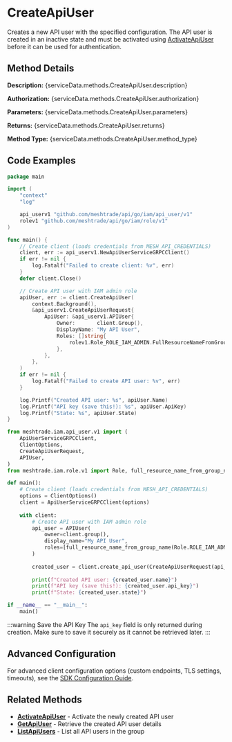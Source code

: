 # CreateApiUser

Creates a new API user with the specified configuration. The API user is created in an inactive state and must be activated using [ActivateApiUser](./activate-api-user) before it can be used for authentication.


## Method Details

**Description:** {serviceData.methods.CreateApiUser.description}

**Authorization:** {serviceData.methods.CreateApiUser.authorization}

**Parameters:** {serviceData.methods.CreateApiUser.parameters}

**Returns:** {serviceData.methods.CreateApiUser.returns}

**Method Type:** {serviceData.methods.CreateApiUser.method_type}

## Code Examples

<Tabs>
<TabItem value="go" label="Go">

```go title="create-api-user.go"
package main

import (
	"context"
	"log"

	api_userv1 "github.com/meshtrade/api/go/iam/api_user/v1"
	rolev1 "github.com/meshtrade/api/go/iam/role/v1"
)

func main() {
	// Create client (loads credentials from MESH_API_CREDENTIALS)
	client, err := api_userv1.NewApiUserServiceGRPCClient()
	if err != nil {
		log.Fatalf("Failed to create client: %v", err)
	}
	defer client.Close()

	// Create API user with IAM admin role
	apiUser, err := client.CreateApiUser(
		context.Background(),
		&api_userv1.CreateApiUserRequest{
			ApiUser: &api_userv1.APIUser{
				Owner:       client.Group(),
				DisplayName: "My API User",
				Roles: []string{
					rolev1.Role_ROLE_IAM_ADMIN.FullResourceNameFromGroupName(client.Group()),
				},
			},
		},
	)
	if err != nil {
		log.Fatalf("Failed to create API user: %v", err)
	}

	log.Printf("Created API user: %s", apiUser.Name)
	log.Printf("API key (save this!): %s", apiUser.ApiKey)
	log.Printf("State: %s", apiUser.State)
}
```

</TabItem>
<TabItem value="python" label="Python">

```python title="create-api-user.py"
from meshtrade.iam.api_user.v1 import (
    ApiUserServiceGRPCClient,
    ClientOptions,
    CreateApiUserRequest,
    APIUser,
)
from meshtrade.iam.role.v1 import Role, full_resource_name_from_group_name

def main():
    # Create client (loads credentials from MESH_API_CREDENTIALS)
    options = ClientOptions()
    client = ApiUserServiceGRPCClient(options)
    
    with client:
        # Create API user with IAM admin role
        api_user = APIUser(
            owner=client.group(),
            display_name="My API User",
            roles=[full_resource_name_from_group_name(Role.ROLE_IAM_ADMIN, client.group())],
        )
        
        created_user = client.create_api_user(CreateApiUserRequest(api_user=api_user))
        
        print(f"Created API user: {created_user.name}")
        print(f"API key (save this!): {created_user.api_key}")
        print(f"State: {created_user.state}")

if __name__ == "__main__":
    main()
```

</TabItem>
</Tabs>

:::warning Save the API Key
The `api_key` field is only returned during creation. Make sure to save it securely as it cannot be retrieved later.
:::

## Advanced Configuration

For advanced client configuration options (custom endpoints, TLS settings, timeouts), see the [SDK Configuration Guide](../../../../architecture/sdk-configuration).

## Related Methods

- **[ActivateApiUser](./activate-api-user)** - Activate the newly created API user
- **[GetApiUser](./get-api-user)** - Retrieve the created API user details
- **[ListApiUsers](./list-api-users)** - List all API users in the group

